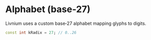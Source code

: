 # Alphabet (base-27)

Livnium uses a custom base‑27 alphabet mapping glyphs to digits.

```dart
const int kRadix = 27; // 0..26
```
